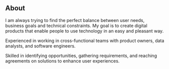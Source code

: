 ## About

I am always trying to find the perfect balance between user needs, business goals and technical constraints. My goal is to create digital products that enable people to use technology in an easy and pleasant way.

Experienced in working in cross-functional teams with product owners, data analysts, and software engineers. 

Skilled in identifying opportunities, gathering requirements, and reaching agreements on solutions to enhance user experiences.
